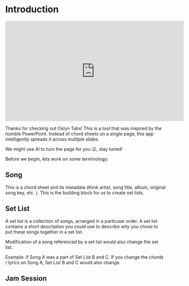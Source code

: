 # Introduction

<div class="mx-auto" >
  <iframe width="560" height="315" src="https://www.youtube.com/embed/ngxsofQEqN4?si=5o7AgYizM8_SzUPK" title="YouTube video player" frameborder="0" allow="accelerometer; autoplay; clipboard-write; encrypted-media; gyroscope; picture-in-picture; web-share" allowfullscreen></iframe>
</div>

Thanks for checking out Oslyn Tabs! This is a tool that was inspired by the humble PowerPoint. 
Instead of chord sheets on a single page, this app intelligently spreads it across multiple slides.

We might use AI to turn the page for you 😉, stay tuned!

Before we begin, lets work on some terminology:

## Song

This is a chord sheet and its metadata (think artist, song title, album, original song key, etc. ). This is the building block for us to create set lists.

## Set List

A set list is a collection of songs, arranged in a particular order. A set list contains a short description you could use to describe *why* you chose to put these songs together in a set list.

Modification of a song referenced by a set list would also change the set list.

Example: if Song A was a part of Set List B and C. If you change the chords / lyrics on Song A, Set List B and C would also change.

## Jam Session

